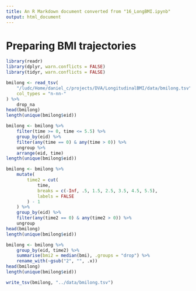 ```yaml
---
title: An R Markdown document converted from "16_LongBMI.ipynb"
output: html_document
---
```


# Preparing BMI trajectories

```r
library(readr)
library(dplyr, warn.conflicts = FALSE)
library(tidyr, warn.conflicts = FALSE)
```

```r
bmilong <- read_tsv(
    "/ludc/Home/daniel_c/projects/DVA/LongitudinalBMI/data/bmilong.tsv",
    col_types = "n-nn-"
) %>%
    drop_na
head(bmilong)
length(unique(bmilong$eid))
```

```r
bmilong <- bmilong %>%
    filter(time >= 0, time <= 5.5) %>%
    group_by(eid) %>%
    filter(any(time == 0) & any(time > 0)) %>%
    ungroup %>%
    arrange(eid, time)
length(unique(bmilong$eid))
```

```r
bmilong <- bmilong %>%
    mutate(
        time2 = cut(
            time,
            breaks = c(-Inf, .5, 1.5, 2.5, 3.5, 4.5, 5.5),
            labels = FALSE
        ) - 1
    ) %>%
    group_by(eid) %>%
    filter(any(time2 == 0) & any(time2 > 0)) %>%
    ungroup
head(bmilong)
length(unique(bmilong$eid))
```

```r
bmilong <- bmilong %>%
    group_by(eid, time2) %>%
    summarise(bmi2 = median(bmi), .groups = "drop") %>%
    rename_with(~gsub("2", "", .x))
head(bmilong)
length(unique(bmilong$eid))
```

```r
write_tsv(bmilong, "../data/bmilong.tsv")
```

